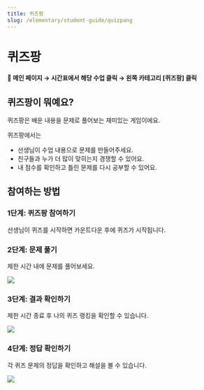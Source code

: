 ```yaml
---
title: 퀴즈팡
slug: /elementary/student-guide/quizpang
---
```



# 퀴즈팡

#### 📍 메인 페이지 → 시간표에서 해당 수업 클릭 → 왼쪽 카테고리 [퀴즈팡] 클릭

## 퀴즈팡이 뭐예요?

퀴즈팡은 배운 내용을 문제로 풀어보는 재미있는 게임이에요.

퀴즈팡에서는

- 선생님이 수업 내용으로 문제를 만들어주세요.
- 친구들과 누가 더 많이 맞히는지 경쟁할 수 있어요.
- 내 점수를 확인하고 틀린 문제를 다시 공부할 수 있어요.

## 참여하는 방법

### 1단계: 퀴즈팡 참여하기

선생님이 퀴즈를 시작하면 카운트다운 후에 퀴즈가 시작됩니다.

### 2단계: 문제 풀기

제한 시간 내에 문제를 풀어보세요.

<Image src="/img/kr/elementary/student/10-01.jpg" size="lg" />

### 3단계: 결과 확인하기

제한 시간 종료 후 나의 퀴즈 랭킹을 확인할 수 있습니다.

<Image src="/img/kr/elementary/student/10-02.jpg" size="lg" />

### 4단계: 정답 확인하기

각 퀴즈 문제의 정답을 확인하고 해설을 볼 수 있습니다.

<Image src="/img/kr/elementary/student/10-03.jpg" size="lg" />
